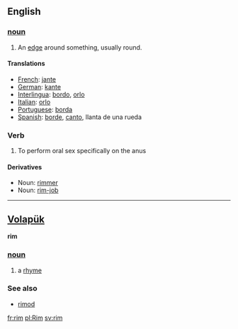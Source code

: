 ==English==
===[[noun]]===
# An [[edge]] around something, usually round.
====Translations==== 
*[[French]]: [[jante]] 
*[[German]]: [[kante]] 
*[[Interlingua]]: [[bordo]], [[orlo]] 
*[[Italian]]: [[orlo]] 
*[[Portuguese]]: [[borda]] 
*[[Spanish]]: [[borde]], [[canto]], llanta de una rueda 

===Verb===
#To perform oral sex specifically on the anus

====Derivatives====
*Noun: [[rimmer]]
*Noun: [[rim-job]]
----

== [[Volapük]] ==
'''rim''' 
=== [[noun]] === 
# a [[rhyme]]

=== See also === 
* [[rimod]]

[[fr:rim]]
[[pl:Rim]]
[[sv:rim]]